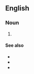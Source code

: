 ==English==
{{wikipedia}}

===Noun===
{{en-noun}}

# {{lb|en|business|legal}} {{init of|en|[[limited]] [[liability]] limited [[partnership]]}}

====See also====
* {{l|en|LP}}
* {{l|en|LLP}}
* {{l|en|LLC}}